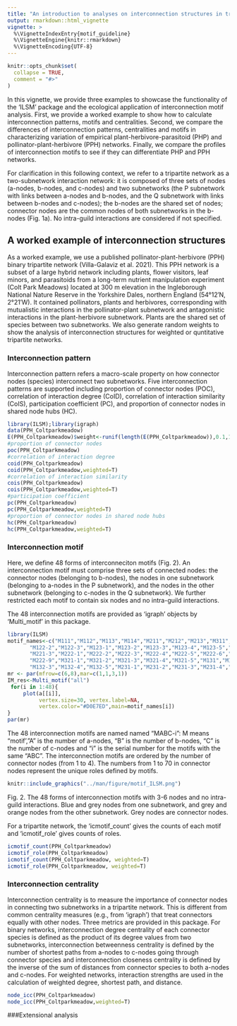 ```yaml
---
title: "An introduction to analyses on interconnection structures in tripartite interaction networks"
output: rmarkdown::html_vignette
vignette: >
  %\VignetteIndexEntry{motif_guideline}
  %\VignetteEngine{knitr::rmarkdown}
  %\VignetteEncoding{UTF-8}
---
```


```r
knitr::opts_chunk$set(
  collapse = TRUE,
  comment = "#>"
)
```
In this vignette, we provide three examples to showcase the functionality of the 'ILSM' package and the ecological application of interconnection motif analysis. First, we provide a worked example to show how to calculate interconnection patterns,  motifs and centralities. Second, we compare the differences of interconnection patterns, centralities and motifs in characterizing variation of empirical plant-herbivore-parasitoid (PHP) and pollinator-plant-herbivore (PPH) networks. Finally, we compare the profiles of interconnection motifs to see if they can differentiate PHP and PPH networks.

For clarification in this following context, we refer to a tripartite network as a two-subnetwork interaction network: it is composed of three sets of nodes (a-nodes, b-nodes, and c-nodes) and two subnetworks (the P subnetwork with links between a-nodes and b-nodes, and the Q subnetwork with links between b-nodes and c-nodes); the b-nodes are the shared set of nodes; connector nodes are the common nodes of both subnetworks in the b-nodes (Fig. 1a). No intra-guild interactions are considered if not specified.


## A worked example of interconnection structures
As a worked example, we use a published pollinator-plant-herbivore (PPH) binary tripartite network (Villa-Galaviz et al. 2021). This PPH network is a subset of a large hybrid network including plants, flower visitors, leaf minors, and parasitoids from a long-term nutrient manipulation experiment (Colt Park Meadows) located at 300 m elevation in the Ingleborough National Nature Reserve in the Yorkshire Dales, northern England (54°12′N, 2°21′W). It contained pollinators, plants and herbivores, corresponding with mutualistic interactions in the pollinator-plant subnetwork and antagonistic interactions in the plant-herbivore subnetwork. Plants are the shared set of species between two subnetworks. We also generate random weights to show the analysis of interconnection structures for weighted or quntitative tripartite networks.

### Interconnection pattern
Interconnection pattern refers a macro-scale property on how connector nodes (species) interconnect two subnetworks. Five interconnection patterns are supported including proportion of connector nodes (POC), correlation of interaction degree (CoID),  correlation of interaction similarity (CoIS), participation coefficient (PC), and proportion of connector nodes in shared node hubs (HC).

```r
library(ILSM);library(igraph)
data(PPH_Coltparkmeadow)
E(PPH_Coltparkmeadow)$weight<-runif(length(E(PPH_Coltparkmeadow)),0.1,1)#Generating random weights for showing the weighted interconnection structures.
#proportion of connector nodes
poc(PPH_Coltparkmeadow)
#correlation of interaction degree 
coid(PPH_Coltparkmeadow)
coid(PPH_Coltparkmeadow,weighted=T)
#correlation of interaction similarity
cois(PPH_Coltparkmeadow)
cois(PPH_Coltparkmeadow,weighted=T)
#participation coefficient 
pc(PPH_Coltparkmeadow)
pc(PPH_Coltparkmeadow,weighted=T)
#proportion of connector nodes in shared node hubs
hc(PPH_Coltparkmeadow)
hc(PPH_Coltparkmeadow,weighted=T)
```
### Interconnection motif

Here, we define 48 forms of interconneciton motifs (Fig. 2). An interconnection motif must comprise three sets of connected nodes: the connector nodes (belonging to b-nodes), the nodes in one subnetwork (belonging to a-nodes in the P subnetwork), and the nodes in the other subnetwork (belonging to c-nodes in the Q subnetwork). We further restricted each motif to contain six nodes and no intra-guild interactions. 

The 48 interconnection motifs are provided as  'igraph' objects by 'Multi_motif' in this package.
```r
library(ILSM)
motif_names<-c("M111","M112","M113","M114","M211","M212","M213","M311","M312","M411","M121","M122-1",
       "M122-2","M122-3","M123-1","M123-2","M123-3","M123-4","M123-5","M221-1","M221-2",
       "M221-3","M222-1","M222-2","M222-3","M222-4","M222-5","M222-6","M222-7","M222-8",
       "M222-9","M321-1","M321-2","M321-3","M321-4","M321-5","M131","M132-1","M132-2",
       "M132-3","M132-4","M132-5","M231-1","M231-2","M231-3","M231-4","M231-5","M141")
mr <- par(mfrow=c(6,8),mar=c(1,1,3,1))
IM_res<-Multi_motif("all")
 for(i in 1:48){
     plot(a[[i]],
          vertex.size=30, vertex.label=NA,
          vertex.color="#D0E7ED",main=motif_names[i])
}
par(mr)

```

The 48 interconnection motifs are named named "MABC-i": M means "motif',"A" is the number of a-nodes, "B" is the number of b-nodes, "C" is the number of c-nodes and "i" is the serial number for the motifs with the same "ABC". The interconnection motifs are ordered by the number of connector nodes (from 1 to 4). The numbers from 1 to 70 in connector nodes represent the unique roles defined by motifs. 

```r
knitr::include_graphics("../man/figure/motif_ILSM.png")
```
Fig. 2. The 48 forms of interconnection motifs with 3-6 nodes and no intra-guild interactions. Blue and grey nodes from one subnetwork, and grey and orange nodes from the other subnetwork. Grey nodes are connector nodes. 

For a tripartite network, the 'icmotif_count' gives the counts of each motif and 'icmotif_role' gives counts of roles.
```r
icmotif_count(PPH_Coltparkmeadow)
icmotif_role(PPH_Coltparkmeadow)
icmotif_count(PPH_Coltparkmeadow, weighted=T)
icmotif_role(PPH_Coltparkmeadow, weighted=T)
```

### Interconnection centrality
Interconnection centrality is to measure the importance of connector nodes in connecting two subnetworks in a tripartite network. This is different from common centrality measures (e.g., from 'igraph') that treat connectors equally with other nodes. Three metrics are provided in this package. For binary networks, interconnection degree centrality of each connector species is defined as the product of its degree values from two subnetworks, interconnection betweenness centrality is defined by the number of shortest paths from a-nodes to c-nodes going through connector species and interconnection closeness centrality is defined by the inverse of the sum of distances from connector species to both a-nodes and c-nodes. For weighted networks, interaction strengths are used in the calculation of weighted degree, shortest path, and distance.
```r
node_icc(PPH_Coltparkmeadow)
node_icc(PPH_Coltparkmeadow,weighted=T)
```

###Extensional analysis



